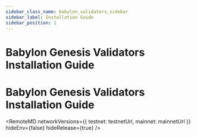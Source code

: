 ```yaml
---
sidebar_class_name: babylon_validators_sidebar
sidebar_label: Installation Guide
sidebar_position: 1
---
```


# Babylon Genesis Validators Installation Guide
# Babylon Genesis Validators Installation Guide




<RemoteMD
  networkVersions={{
   testnet: testnetUrl,
   mainnet: mainnetUrl
  }}
  hideEnv={false}
  hideRelease={true}
/>
